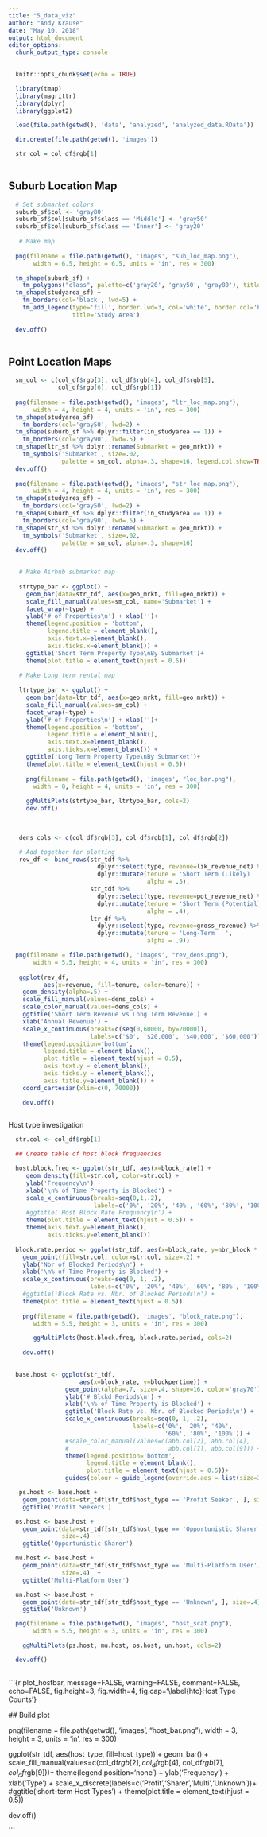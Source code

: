 ```yaml
---
title: "5_data_viz"
author: "Andy Krause"
date: "May 10, 2018"
output: html_document
editor_options: 
  chunk_output_type: console
---
```


```r
  
  knitr::opts_chunk$set(echo = TRUE)

```

```r

  library(tmap)
  library(magrittr)
  library(dplyr)
  library(ggplot2)

```

```r

  load(file.path(getwd(), 'data', 'analyzed', 'analyzed_data.RData'))

  dir.create(file.path(getwd(), 'images'))

  str_col = col_df$rgb[1]
    
```

## Suburb Location Map

```r
 
  # Set submarket colors
  suburb_sf$col <- 'gray80'
  suburb_sf$col[suburb_sf$class == 'Middle'] <- 'gray50'
  suburb_sf$col[suburb_sf$class == 'Inner'] <- 'gray20'
  
   # Make map
  
  png(filename = file.path(getwd(), 'images', "sub_loc_map.png"), 
       width = 6.5, height = 6.5, units = 'in', res = 300)

  tm_shape(suburb_sf) +
    tm_polygons("class", palette=c('gray20', 'gray50', 'gray80'), title='Suburb Class') +
  tm_shape(studyarea_sf) + 
    tm_borders(col='black', lwd=5) +
    tm_add_legend(type='fill', border.lwd=3, col='white', border.col='black',
                  title='Study Area')
  
  dev.off()  
  
```

## Point Location Maps

```r

  sm_col <- c(col_df$rgb[3], col_df$rgb[4], col_df$rgb[5], 
              col_df$rgb[6], col_df$rgb[1])
  
  png(filename = file.path(getwd(), 'images', "ltr_loc_map.png"), 
       width = 4, height = 4, units = 'in', res = 300)
  tm_shape(studyarea_sf) + 
    tm_borders(col='gray50', lwd=2) +
  tm_shape(suburb_sf %>% dplyr::filter(in_studyarea == 1)) +
    tm_borders(col='gray90', lwd=.5) +
  tm_shape(ltr_sf %>% dplyr::rename(Submarket = geo_mrkt)) +
    tm_symbols('Submarket', size=.02,
               palette = sm_col, alpha=.3, shape=16, legend.col.show=TRUE)
  dev.off()  
  
  png(filename = file.path(getwd(), 'images', "str_loc_map.png"), 
       width = 4, height = 4, units = 'in', res = 300)
  tm_shape(studyarea_sf) + 
    tm_borders(col='gray50', lwd=2) +
  tm_shape(suburb_sf %>% dplyr::filter(in_studyarea == 1)) +
    tm_borders(col='gray90', lwd=.5) +
  tm_shape(str_sf %>% dplyr::rename(Submarket = geo_mrkt)) +
    tm_symbols('Submarket', size=.02,
               palette = sm_col, alpha=.3, shape=16)
  dev.off()  
  


```

```r
 
   # Make Airbnb submarket map
   
   strtype_bar <- ggplot() +
     geom_bar(data=str_tdf, aes(x=geo_mrkt, fill=geo_mrkt)) +
     scale_fill_manual(values=sm_col, name='Submarket') +
     facet_wrap(~type) +
     ylab('# of Properties\n') + xlab('')+
     theme(legend.position = 'bottom',
           legend.title = element_blank(),
           axis.text.x=element_blank(),
           axis.ticks.x=element_blank()) +
     ggtitle('Short Term Property Type\nBy Submarket')+
     theme(plot.title = element_text(hjust = 0.5))
   
   # Make Long term rental map
 
   ltrtype_bar <- ggplot() +
     geom_bar(data=ltr_tdf, aes(x=geo_mrkt, fill=geo_mrkt)) +
     scale_fill_manual(values=sm_col) +
     facet_wrap(~type) +
     ylab('# of Properties\n') + xlab('')+
     theme(legend.position = 'bottom',
           legend.title = element_blank(),
           axis.text.x=element_blank(),
           axis.ticks.x=element_blank()) +
     ggtitle('Long Term Property Type\nBy Submarket')+
     theme(plot.title = element_text(hjust = 0.5))
   
     png(filename = file.path(getwd(), 'images', "loc_bar.png"), 
       width = 8, height = 4, units = 'in', res = 300)
 
     ggMultiPlots(strtype_bar, ltrtype_bar, cols=2)
     dev.off()  
 
       
```

```r

   dens_cols <- c(col_df$rgb[3], col_df$rgb[1], col_df$rgb[2])

   # Add together for plotting
   rev_df <- bind_rows(str_tdf %>% 
                         dplyr::select(type, revenue=lik_revenue_net) %>%
                         dplyr::mutate(tenure = 'Short Term (Likely)   ',
                                       alpha = .5),
                       str_tdf %>% 
                         dplyr::select(type, revenue=pot_revenue_net) %>%
                         dplyr::mutate(tenure = 'Short Term (Potential)   ',
                                       alpha = .4),
                       ltr_df %>%
                         dplyr::select(type, revenue=gross_revenue) %>%
                         dplyr::mutate(tenure = 'Long-Term   ',
                                       alpha = .9))

  png(filename = file.path(getwd(), 'images', "rev_dens.png"), 
       width = 5.5, height = 4, units = 'in', res = 300)
 
   ggplot(rev_df,
          aes(x=revenue, fill=tenure, color=tenure)) +
    geom_density(alpha=.5) +
    scale_fill_manual(values=dens_cols) +
    scale_color_manual(values=dens_cols) +
    ggtitle('Short Term Revenue vs Long Term Revenue') +
    xlab('Annual Revenue') +
    scale_x_continuous(breaks=c(seq(0,60000, by=20000)),
                       labels=c('$0', '$20,000', '$40,000', '$60,000'))+
    theme(legend.position='bottom',
          legend.title = element_blank(),
          plot.title = element_text(hjust = 0.5),
          axis.text.y = element_blank(),
          axis.ticks.y = element_blank(),
          axis.title.y=element_blank()) +
    coord_cartesian(xlim=c(0, 70000))

    dev.off()  
        
```

Host type investigation

```r


  str.col <- col_df$rgb[1]

  ## Create table of host block frequencies

  host.block.freq <- ggplot(str_tdf, aes(x=block_rate)) +
     geom_density(fill=str.col, color=str.col) +
     ylab('Frequency\n') +
     xlab('\n% of Time Property is Blocked') +
     scale_x_continuous(breaks=seq(0,1,.2),
                        labels=c('0%', '20%', '40%', '60%', '80%', '100%')) +
     #ggtitle('Host Block Rate Frequency\n') +
     theme(plot.title = element_text(hjust = 0.5)) +
     theme(axis.text.y=element_blank(),
           axis.ticks.y=element_blank())
  
  block.rate.period <- ggplot(str_tdf, aes(x=block_rate, y=nbr_block * (366/total_days))) +
    geom_point(fill=str.col, color=str.col, size=.2) +
    ylab('Nbr of Blocked Periods\n') +
    xlab('\n% of Time Property is Blocked') +
    scale_x_continuous(breaks=seq(0, 1, .2),
                       labels=c('0%', '20%', '40%', '60%', '80%', '100%')) +
    #ggtitle('Block Rate vs. Nbr. of Blocked Periods\n') +
    theme(plot.title = element_text(hjust = 0.5))
  
    png(filename = file.path(getwd(), 'images', "block_rate.png"), 
       width = 5.5, height = 3, units = 'in', res = 300)

       ggMultiPlots(host.block.freq, block.rate.period, cols=2)
       
    dev.off()  
  
```

```r

  base.host <- ggplot(str_tdf,
                    aes(x=block_rate, y=blockpertime)) +
                geom_point(alpha=.7, size=.4, shape=16, color='gray70') +
                ylab('# Blckd Periods\n') +
                xlab('\n% of Time Property is Blocked') +
                ggtitle('Block Rate vs. Nbr. of Blocked Periods\n') +
                scale_x_continuous(breaks=seq(0, 1, .2),
                                   labels=c('0%', '20%', '40%',
                                            '60%', '80%', '100%')) +
                #scale_color_manual(values=c(abb.col[2], abb.col[4],
                #                            abb.col[7], abb.col[9])) +
                theme(legend.position='bottom',
                      legend.title = element_blank(),
                      plot.title = element_text(hjust = 0.5))+
                guides(colour = guide_legend(override.aes = list(size=3,                                                                       alpha=1)))

   ps.host <- base.host +
    geom_point(data=str_tdf[str_tdf$host_type == 'Profit Seeker', ], size=.4)  +
    ggtitle('Profit Seekers')

  os.host <- base.host +
    geom_point(data=str_tdf[str_tdf$host_type == 'Opportunistic Sharer', ],
               size=.4)  +
    ggtitle('Opportunistic Sharer')

  mu.host <- base.host +
    geom_point(data=str_tdf[str_tdf$host_type == 'Multi-Platform User', ],
               size=.4)  +
    ggtitle('Multi-Platform User')

  un.host <- base.host +
    geom_point(data=str_tdf[str_tdf$host_type == 'Unknown', ], size=.4)  +
    ggtitle('Unknown')

  png(filename = file.path(getwd(), 'images', "host_scat.png"), 
       width = 5.5, height = 3, units = 'in', res = 300)

    ggMultiPlots(ps.host, mu.host, os.host, un.host, cols=2)

  dev.off()  
     
```

```{r plot_hostbar, message=FALSE, warning=FALSE, comment=FALSE, echo=FALSE, fig.height=3, fig.width=4, fig.cap='\\label{htc}Host Type Counts'}

 ## Build plot

  png(filename = file.path(getwd(), 'images', "host_bar.png"), 
       width = 3, height = 3, units = 'in', res = 300)

 ggplot(str_tdf, aes(host_type, fill=host_type)) +
    geom_bar() +
    scale_fill_manual(values=c(col_df$rgb[2], col_df$rgb[4], col_df$rgb[7], 
                               col_df$rgb[9]))+
    theme(legend.position='none') +
    ylab('Frequency\n') +
    xlab('\nHost Type') +
    scale_x_discrete(labels=c('Profit','Sharer','Multi','Unknown'))+
    #ggtitle('short-term Host Types') +
    theme(plot.title = element_text(hjust = 0.5))

  dev.off()  
  
```
